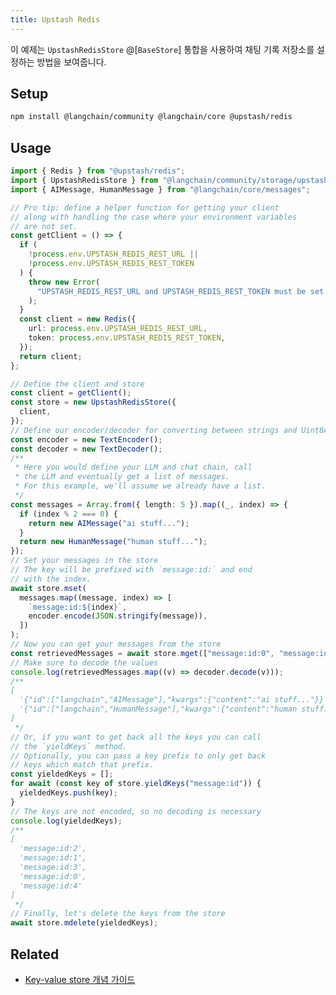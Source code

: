 ```yaml
---
title: Upstash Redis
---
```


이 예제는 `UpstashRedisStore` @[`BaseStore`] 통합을 사용하여 채팅 기록 저장소를 설정하는 방법을 보여줍니다.

## Setup

```bash npm
npm install @langchain/community @langchain/core @upstash/redis
```

## Usage

```typescript
import { Redis } from "@upstash/redis";
import { UpstashRedisStore } from "@langchain/community/storage/upstash_redis";
import { AIMessage, HumanMessage } from "@langchain/core/messages";

// Pro tip: define a helper function for getting your client
// along with handling the case where your environment variables
// are not set.
const getClient = () => {
  if (
    !process.env.UPSTASH_REDIS_REST_URL ||
    !process.env.UPSTASH_REDIS_REST_TOKEN
  ) {
    throw new Error(
      "UPSTASH_REDIS_REST_URL and UPSTASH_REDIS_REST_TOKEN must be set in the environment"
    );
  }
  const client = new Redis({
    url: process.env.UPSTASH_REDIS_REST_URL,
    token: process.env.UPSTASH_REDIS_REST_TOKEN,
  });
  return client;
};

// Define the client and store
const client = getClient();
const store = new UpstashRedisStore({
  client,
});
// Define our encoder/decoder for converting between strings and Uint8Arrays
const encoder = new TextEncoder();
const decoder = new TextDecoder();
/**
 * Here you would define your LLM and chat chain, call
 * the LLM and eventually get a list of messages.
 * For this example, we'll assume we already have a list.
 */
const messages = Array.from({ length: 5 }).map((_, index) => {
  if (index % 2 === 0) {
    return new AIMessage("ai stuff...");
  }
  return new HumanMessage("human stuff...");
});
// Set your messages in the store
// The key will be prefixed with `message:id:` and end
// with the index.
await store.mset(
  messages.map((message, index) => [
    `message:id:${index}`,
    encoder.encode(JSON.stringify(message)),
  ])
);
// Now you can get your messages from the store
const retrievedMessages = await store.mget(["message:id:0", "message:id:1"]);
// Make sure to decode the values
console.log(retrievedMessages.map((v) => decoder.decode(v)));
/**
[
  '{"id":["langchain","AIMessage"],"kwargs":{"content":"ai stuff..."}}',
  '{"id":["langchain","HumanMessage"],"kwargs":{"content":"human stuff..."}}'
]
 */
// Or, if you want to get back all the keys you can call
// the `yieldKeys` method.
// Optionally, you can pass a key prefix to only get back
// keys which match that prefix.
const yieldedKeys = [];
for await (const key of store.yieldKeys("message:id")) {
  yieldedKeys.push(key);
}
// The keys are not encoded, so no decoding is necessary
console.log(yieldedKeys);
/**
[
  'message:id:2',
  'message:id:1',
  'message:id:3',
  'message:id:0',
  'message:id:4'
]
 */
// Finally, let's delete the keys from the store
await store.mdelete(yieldedKeys);
```

## Related

- [Key-value store 개념 가이드](/oss/integrations/stores)